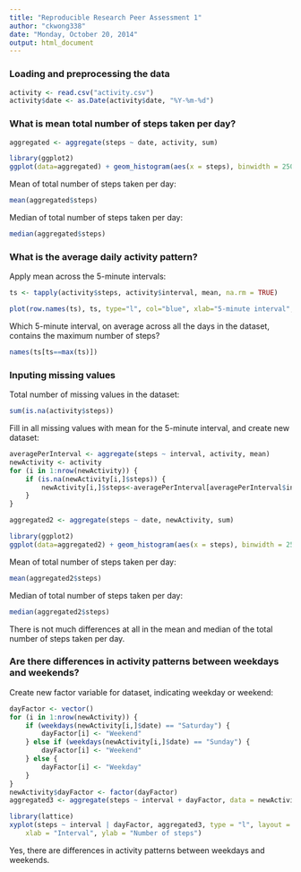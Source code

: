 ```yaml
---
title: "Reproducible Research Peer Assessment 1"
author: "ckwong338"
date: "Monday, October 20, 2014"
output: html_document
---
```


### Loading and preprocessing the data

```r
activity <- read.csv("activity.csv")
activity$date <- as.Date(activity$date, "%Y-%m-%d")
```

### What is mean total number of steps taken per day?

```r
aggregated <- aggregate(steps ~ date, activity, sum)
```
```r
library(ggplot2)
ggplot(data=aggregated) + geom_histogram(aes(x = steps), binwidth = 2500, colour="green", fill="black") + labs(title="Total number of steps taken per day", x="Steps/Day", y="Count")
```

Mean of total number of steps taken per day:
```r
mean(aggregated$steps)
```
Median of total number of steps taken per day:
```r
median(aggregated$steps)
```
### What is the average daily activity pattern?

Apply mean across the 5-minute intervals:
```r
ts <- tapply(activity$steps, activity$interval, mean, na.rm = TRUE)
```
```r
plot(row.names(ts), ts, type="l", col="blue", xlab="5-minute interval",ylab="Average across all days", main="Time series plot of 5-minute intervals")
```

Which 5-minute interval, on average across all the days in the dataset, contains the maximum number of steps?
```r
names(ts[ts==max(ts)])
```

### Inputing missing values
Total number of missing values in the dataset:
```r
sum(is.na(activity$steps))
```
Fill in all missing values with mean for the 5-minute interval, and create new dataset:
```r
averagePerInterval <- aggregate(steps ~ interval, activity, mean)
newActivity <- activity
for (i in 1:nrow(newActivity)) {
    if (is.na(newActivity[i,]$steps)) {
        newActivity[i,]$steps<-averagePerInterval[averagePerInterval$interval==newActivity[i,]$interval,]$steps
    }
}
```
```r
aggregated2 <- aggregate(steps ~ date, newActivity, sum)
```
```r
library(ggplot2)
ggplot(data=aggregated2) + geom_histogram(aes(x = steps), binwidth = 2500, colour="green", fill="black") + labs(title="Total number of steps taken per day", x="Steps/Day", y="Count")
```

Mean of total number of steps taken per day:
```r
mean(aggregated2$steps)
```
Median of total number of steps taken per day:
```r
median(aggregated2$steps)
```
There is not much differences at all in the mean and median of the total number of steps taken per day.

### Are there differences in activity patterns between weekdays and weekends?

Create new factor variable for dataset, indicating weekday or weekend:
```r
dayFactor <- vector()
for (i in 1:nrow(newActivity)) {
    if (weekdays(newActivity[i,]$date) == "Saturday") {
        dayFactor[i] <- "Weekend"
    } else if (weekdays(newActivity[i,]$date) == "Sunday") {
        dayFactor[i] <- "Weekend"
    } else {
        dayFactor[i] <- "Weekday"
    }
}
newActivity$dayFactor <- factor(dayFactor)
aggregated3 <- aggregate(steps ~ interval + dayFactor, data = newActivity, mean)
```
```r
library(lattice)
xyplot(steps ~ interval | dayFactor, aggregated3, type = "l", layout = c(1, 2), 
    xlab = "Interval", ylab = "Number of steps")
```

Yes, there are differences in activity patterns between weekdays and weekends.
